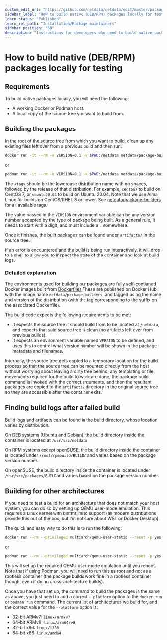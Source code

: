 ```yaml
---
custom_edit_url: "https://github.com/netdata/netdata/edit/master/packaging/building-native-packages-locally.md"
sidebar_label: "How to build native (DEB/RPM) packages locally for testing"
learn_status: "Published"
learn_rel_path: "Installation/Package maintainers"
sidebar_position: "68"
description: "Instructions for developers who need to build native packages locally for testing."
---
```



# How to build native (DEB/RPM) packages locally for testing

## Requirements

To build native packages locally, you will need the following:

* A working Docker or Podman host.
* A local copy of the source tree you want to build from.

## Building the packages

In the root of the source tree from which you want to build, clean up any existing files left over from a previous build
and then run:

```bash
docker run -it --rm -e VERSION=0.1 -v $PWD:/netdata netdata/package-builders:<tag>
```

or

```bash
podman run -it --rm -e VERSION=0.1 -v $PWD:/netdata netdata/package-builders:<tag>
```

The `<tag>` should be the lowercase distribution name with no spaces, followed by the
release of that distribution. For example, `centos7` to build on CentOS 7, or `ubuntu20.04`
to build on Ubuntu 20.04. Note that we use Alma Linux for builds on CentOS/RHEL 8 or newer. See
[netdata/package-builders](https://hub.docker.com/r/netdata/package-builders/tags) for all available tags.

The value passed in the `VERSION` environment variable can be any version number accepted by the type of package
being built. As a general rule, it needs to start with a digit, and must include a `.` somewhere.

Once it finishes, the built packages can be found under `artifacts/` in the source tree.

If an error is encountered and the build is being run interactively, it will drop to a shell to allow you to
inspect the state of the container and look at build logs.

### Detailed explanation

The environments used for building our packages are fully self-contianed Docker images built from [Dockerfiles](https://github.com/netdata/helper-images/tree/master/package-builders)
These are published on Docker
Hub with the image name `netdata/package-builders`, and tagged using the name and version of the distribution
(with the tag corresponding to the suffix on the associated Dockerfile).

The build code expects the following requirements to be met:

- It expects the source tree it should build from to be located at `/netdata`, and expects that said source tree
  is clean (no artifacts left over from previous builds).
- It expects an environment variable named `VERSION` to be defined, and uses this to control what version number
  will be shown in the package metadata and filenames.

Internally, the source tree gets copied to a temporary location for the build process so that the source tree can
be mounted directly from the host without worrying about leaving a dirty tree behind, any templating or file
movements required for the build to work are done, the package build command is invoked with the correct arguments,
and then the resultant packages are copied to the `artifacts/` directory in the original source tree so they are
accessible after the container exits.

## Finding build logs after a failed build

Build logs and artifacts can be found in the build directory, whose location varies by distribution.

On DEB systems (Ubuntu and Debian), the build directory inside the container is located at `/usr/src/netdata`

On RPM systems except openSUSE, the build directory inside the container is located under `/root/rpmbuild/BUILD/`
and varies based on the package version number.

On openSUSE, the build directory inside the container is located under `/usr/src/packages/BUILD`and varies based
on the package version number.

## Building for other architectures

If you need to test a build for an architecture that does not match your host system, you can do so by setting up
QEMU user-mode emulation. This requires a Linux kernel with binfmt\_misc support (all modern distributions provide
this out of the box, but I’m not sure about WSL or Docker Desktop).

The quick and easy way to do this is to run the following:

```bash
docker run --rm --privileged multiarch/qemu-user-static --reset -p yes
```

or

```bash
podman run --rm --privileged multiarch/qemu-user-static --reset -p yes
```

This will set up the required QEMU user-mode emulation until you reboot. Note that if using Podman, you will need
to run this as root and not as a rootless container (the package builds work fine in a rootless container though,
even if doing cross-architecture builds).

Once you have that set up, the command to build the packages is the same as above, you just need to add a correct
`--platform` option to the `docker run` or `podman run` command. The current list of architectures we build for,
and the correct value for the `--platform` option is:

- 32-bit ARMv7: `linux/arm/v7`
- 64-bit ARMv8: `linux/arm64/v8`
- 32-bit x86: `linux/i386`
- 64-bit x86: `linux/amd64`
